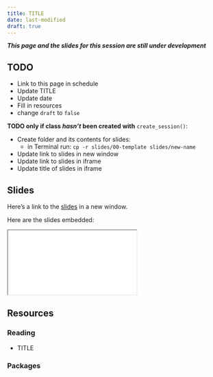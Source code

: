 ```yaml
---
title: TITLE
date: last-modified
draft: true
---
```


***This page and the slides for this session are still under development***

## TODO

- Link to this page in schedule
- Update TITLE
- Update date
- Fill in resources
- change `draft` to `false`

**TODO only if class *hasn't* been created with** `create_session()`:

- Create folder and its contents for slides: 
  - in Terminal run:
    `cp -r slides/00-template slides/new-name`
- Update link to slides in new window
- Update link to slides in iframe
- Update title of slides in iframe

## Slides

Here's a link to the [slides](/slides/UPDATE-DIR-NAME/index.qmd){target="_blank"} in a new window. 

Here are the slides embedded:

<iframe class="slide-deck ar16x9" src="/slides/UPDATE-DIR-NAME/index.html" title="UPDATE-DIR-NAME slides">
</iframe>

## Resources

### Reading

- TITLE

  <LINK>


### Packages
